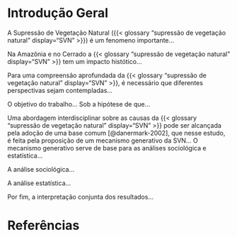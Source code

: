 # Introdução Geral {.unnumbered}

A Supressão de Vegetação Natural ({{< glossary "supressão de vegetação natural" display="SVN" >}}) é um fenomeno importante...

Na Amazônia e no Cerrado a {{< glossary "supressão de vegetação natural" display="SVN" >}} tem um impacto histótico...

Para uma compreensão aprofundada da {{< glossary "supressão de vegetação natural" display="SVN" >}}, é necessário que diferentes perspectivas sejam contempladas...

O objetivo do trabalho... Sob a hipótese de que...

Uma abordagem interdisciplinar sobre as causas da {{< glossary "supressão de vegetação natural" display="SVN" >}} pode ser alcançada pela adoção de uma base comum [@danermark-2002], que nesse estudo, é feita pela proposição de um mecanismo generativo da SVN... O mecanismo generativo serve de base para as análises sociológica e estatística...

A análise sociológica...

A análise estatística...

Por fim, a interpretação conjunta dos resultados...

# Referências {.unnumbered}